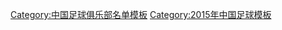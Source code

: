 {{Football squad with groups
|name=2015年中超分类名单广州富力
|bgcolor=#0050D0
|bordercolor=#F8F8F8
|textcolor=#F8F8F8
|title=[[广州富力足球俱乐部|<span style="color:#F8F8F8">广州富力</span>]] — [[2015年中国足球超级联赛|<span style="color:#F8F8F8">2015年</span>]][[中国足球超级联赛|<span style="color:#F8F8F8">中超联赛第 14 名</span>]]
|group1=全年参赛球员
|list1=<div>
{{Football squad2 player|no=1|name=[[程月磊]]}}
{{Football squad2 player|no=3|name=[[于洋 (1989年)|于洋]]}}
{{Football squad2 player|no=4|name=[[金洋洋]]}}
{{Football squad2 player|no=5|name=[[张耀坤]][[File:Captain sports.svg|15px]]}}
{{Football squad2 player|no=6|name=[[汪嵩]]}}
{{Football squad2 player|no=7|name=[[姜宁 (足球运动员)|姜宁]]}}
{{Football squad2 player|no=10|name={{flagicon|ESP}} [[米卓爾·靴里路|-{zh-hans:米歇尔;zh-hk:米基爾}-]]}}
{{Football squad2 player|no=11|name=[[姜至鹏]]}}
{{Football squad2 player|no=13|name=[[叶楚贵]]}}
{{Football squad2 player|no=14|name=[[李健华]]}}
{{Football squad2 player|no=15|name={{flagicon|KOR}} [[張賢秀]]}}
{{Football squad2 player|no=16|name=[[冯卓毅]]}}
{{Football squad2 player|no=17|name=[[张世昌]]}}
{{Football squad2 player|no=18|name=[[张远 (足球运动员)|张远]]}}
{{Football squad2 player|no=19|name=[[王晓龙 (1986年)|王晓龙]]}}
{{Football squad2 player|no=20|name=[[唐淼 (1990年10月)|唐淼]]}}
{{Football squad2 player|no=21|name=[[常飞亚]]}}
{{Football squad2 player|no=23|name=[[卢琳]]}}
{{Football squad2 player|no=24|name=[[门阳]]}}
{{Football squad2 player|no=25|name={{flagicon|NGR}} [[阿隆·萨穆埃尔·奥拉纳尔|-{zh-hans:阿隆;zh-hk:森美爾}-]]}}
{{Football squad2 player|no=26|name=[[张晨龙]]}}
{{Football squad2 player|no=27|name=[[刘殿座]]}}
{{Football squad2 player|no=28|name=[[裴晨淞]]}}
{{Football squad2 player|no=30|name=[[符云龙]]}}
{{Football squad2 player|no=33|name=[[李岩 (足球运动员)|李岩]]}}
{{Football squad2 player|no=35|name=[[闵俊麟]]}}
</div>
|group2=夏季转入球员
|list2=<div>
{{Football squad2 player|no=22|name={{flagicon|DRC}} {{flagicon|NLD}} {{link-en|杰里米·博基拉|Jeremy Bokila|-{zh-hans:博基拉;zh-hk:保基拿}-}}}}
{{Football squad2 player|no=31|name={{flagicon|BRA}} [[雷纳托·里贝罗·卡利斯托|-{zh-hans:雷纳迪尼奥;zh-hk:連拿天奴}-]]}}
{{Football squad2 player|no=34|name=[[王嘉楠]]}}
{{Football squad2 player|no=42|name=[[曾超]]}}
</div>
|group3=夏季转出球员
|list3=<div>
{{Football squad2 player|no=8|name={{flagicon|KOR}} [[朴鍾佑]]}}
{{Football squad2 player|no=9|name={{flagicon|MAR}} [[阿德拉扎克·哈姆达拉|-{zh-hans:哈默德;zh-hk:漢特拿}-]]}}
{{Football squad2 player|no=29|name=[[张烁]]}}
{{Football squad2 player|no=32|name=[[陈泽鹏]]}}
</div>
|group4=主教练
|list4={{flagicon|ROM}} {{flagicon|ESP}} [[科思明·孔特拉|-{zh-hans:孔特拉;zh-hk:干查}-]]（至第 20 轮）；[[黎兵]]（代理，至第 24 轮）；{{flagicon|SRB}} [[德拉甘·斯托伊科维奇|-{zh-hans:斯托伊科维奇;zh-hk:史杜高域}-]]
}}
<noinclude>
{{DEFAULTSORT:Guangzhou R&F F.C. Squad 2015}}
[[Category:中国足球俱乐部名单模板]]
[[Category:2015年中国足球模板]]
</noinclude>